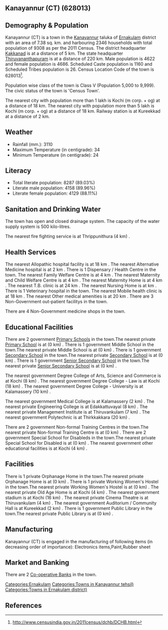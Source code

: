 {{Infobox settlement
| name=Kanayannur (CT)
| native_name=
| native_name_lang=
| other_name=
| nickname=
| settlement_type=Town
| image_skyline=
| image_alt=
| image_caption=
| pushpin_map=India Kerala
| pushpin_label_position=right
| pushpin_map_alt=
| pushpin_map_caption=Location in Kerala, India
| latd=
| latm=
| lats=
| latNS=
| longd=
| longm=
| longs=
| longEW=
| coordinates_display=inline,title
| subdivision_type=Country
| subdivision_name={{flag|India}}
| subdivision_type1=[[States and territories of India|State]]
| subdivision_name1=Kerala 
| subdivision_type2=[[List of districts of India|District]]
| subdivision_name2=Ernakulam
| subdivision_type3=Tahsil
| subdivision_name3=Kanayannur
| website=
| established_title=<!-- Established -->
| established_date=
| founder=
| named_for=
| government_type=
| governing_body=
| unit_pref=Metric
| area_footnotes=
| area_rank=
| area_total_km2=7.38
| elevation_footnotes=
| elevation_m=
| population_total=9308
| population_as_of=2011
| population_rank=
| population_density_km2=1261
| population_demonym=
| population_footnotes=
| demographics_type1=Languages=
| demographics1_title1=Official=
| demographics1_info1=[[Malayalam language|Malayalam]]
| timezone1=[[Indian Standard Time|IST]]
| utc_offset1==+5:30
| postal_code_type=[[Postal Index Number|PIN]]
| postal_code=
| area_code_type=Telephone code
| area_code=
| registration_plate=
| blank1_name_sec1=Nearest city
| blank1_info_sec1=[[Kochi (m corp. + og) ]]
| blank2_name_sec1=[[Human sex ratio|Sex ratio]]
| blank2_info_sec1=1013
| blank3_name_sec1=Literacy
| blank3_info_sec1=89.03%
| blank1_name_sec2=[[2011 Census of India|2011 census]] code
| blank1_info_sec2=628013
| footnotes=
}}

== Kanayannur (CT) (628013) ==

== Demography & Population ==

Kanayannur (CT) is a town in the [[Kanayannur]] taluka of [[Ernakulam]] district with an area of 7.38 sq. km. and harbouring 2346 households with total population of 9308 as per the 2011 Census. The district headquarter [[Kakkanad]] is at a distance of 5 km. The state headquarter [[Thiruvananthapuram]] is at a distance of 220 km. Male population is 4622 and female population is 4686. Scheduled Caste population is 1160 and Scheduled Tribes population is 26. Census Location Code of the town is 628013<ref>http://www.censusindia.gov.in/2011census/dchb/DCHB.html</ref>.

Population wise class of the town is Class V (Population 5,000 to 9,999).
The civic status of the town is 'Census Town'.

The nearest city with population more than 1 lakh is Kochi (m corp. + og)  at a distance of 18 km. The nearest city with population more than 5 lakh is Kochi (m corp. + og)  at a distance of 18 km. Railway station is at Kureekkad at a distance of 2 km.


== Weather ==  
* Rainfall (mm.): 3110 
* Maximum Temperature (in centigrade): 34
* Minimum Temperature (in centigrade): 24


== Literacy ==  
* Total literate population: 8287 (89.03%)
* Literate male population: 4158 (89.96%)
* Literate female population: 4129 (88.11%)


== Sanitation and Drinking Water ==  
The town has open and closed drainage system.
The capacity of the water supply system is 500 kilo-litres.

The nearest fire fighting service is at Thrippunithura (4 km) .


== Health Services ==
The nearest Allopathic hospital facility is at 18 km .
The nearest Alternative Medicine hospital is at 2 km .
There is 1 Dispensary / Health Centre in the town.
The nearest Family Welfare Centre is at 4 km .
The nearest Maternity and Child Welfare Centre is at 4 km .
The nearest Maternity Home is at 4 km .
The nearest T.B. clinic is at 24 km .
The nearest Nursing Home is at  km .
There is 1 Veterinary hospital in the town.
The nearest Mobile health clinic is at 18 km .
The nearest Other medical amenities is at 20 km .
There are 3 Non-Government out-patient facilitys in the town.


There are 4 Non-Government medicine shops in the town.


== Educational Facilities ==
There are 2 government [[Primary School]]s in the town.The nearest private [[Primary School]] is at  (0 km) .
There is 1 government Middle School in the town.The nearest private Middle School is at  (0 km) .
There is 1 government [[Secondary School]] in the town.The nearest private [[Secondary School]] is at  (0 km) .
There is 1 government [[Senior Secondary School]] in the town.The nearest private [[Senior Secondary School]] is at  (0 km) .
 
 
 
 
 
The nearest government Degree College of Arts, Science and Commerce is at Kochi (8 km) .
The nearest government Degree College - Law is at Kochi (18 km) .
The nearest government Degree College - University is at Kalamassery (10 km) .
 
The nearest government Medical College is at Kalamassery (2 km) .
The nearest private Engineering College is at Edakkattuvayal (8 km) .
The nearest private Management Institute is at Thiruvankulam (7 km) .
The nearest government Polytechnic is at Thirkkakkara (20 km) .
 
There are 2 government Non-formal Training Centres in the town.The nearest private Non-formal Training Centre is at  (0 km) .
There are 2 government Special School for Disableds in the town.The nearest private Special School for Disabled is at  (0 km) .
The nearest government other educational facilities is at Kochi (4 km) .


== Facilities ==
There is 1 private Orphanage Home in the town.The nearest private Orphanage Home is at  (0 km) .
There is 1 private Working Women's Hostel in the town.The nearest private Working Women's Hostel is at  (0 km) .
The nearest private Old Age Home is at Kochi (4 km) .
The nearest government stadium is at Kochi (16 km) .
The nearest private Cinema Theatre is at Thiruvankulam (4 km) .
The nearest government Auditorium / Community Hall is at Kureekkad (2 km) .
There is 1 government Public Library in the town.The nearest private Public Library is at  (0 km) .


== Manufacturing ==
Kanayannur (CT) is engaged in the manufacturing of following items (in decreasing order of importance): Electronics items,Paint,Rubber sheet


== Market and Banking ==


There are 2 [[Co-operative Bank]]s in the town.




[[Categories:Ernakulam]]
[[Categories:Towns in Kanayannur tehsil)]]
[[Categories:Towns in Ernakulam district)]]


== References ==
{{Reflist}}


